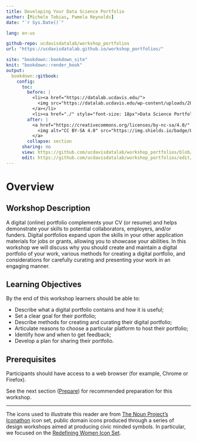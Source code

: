 ```yaml
---
title: Developing Your Data Science Portfolio
author: [Michele Tobias, Pamela Reynolds]
date: "`r Sys.Date()`"

lang: en-us

github-repo: ucdavisdatalab/workshop_portfolios
url: "https://ucdavisdatalab.github.io/workshop_portfolios/"

site: "bookdown::bookdown_site"
knit: "bookdown::render_book"
output:
  bookdown::gitbook:
    config:
      toc:
        before: |
          <li><a href="https://datalab.ucdavis.edu/">
            <img src="https://datalab.ucdavis.edu/wp-content/uploads/2019/07/datalab-logo-full-color-rgb-1.png" style="height: 100%; width: 100%; object-fit: contain" />
          </a></li>
          <li><a href="./" style="font-size: 18px">Data Science Portfolio</a></li>
        after: |
          <a href="https://creativecommons.org/licenses/by-nc-sa/4.0/" target="_blank">
            <img alt="CC BY-SA 4.0" src="https://img.shields.io/badge/License-CC%20BY--NC--SA%204.0-lightgrey.svg" style="float: right; padding-right: 10px;" />
          </a>
        collapse: section
      sharing: no
      view: https://github.com/ucdavisdatalab/workshop_portfolios/blob/master/%s
      edit: https://github.com/ucdavisdatalab/workshop_portfolios/edit/master/%s
---
```


# Overview {-}

## Workshop Description
A digital (online) portfolio complements your CV (or resume) and helps demonstrate your skills to potential collaborators, employers, and/or funders. Digital portfolios expand upon the skills in your other application materials for jobs or grants, allowing you to showcase your abilities. In this workshop we will discuss why you should create and maintain a digital portfolio of your work, various methods for creating a digital portfolio, and considerations for carefully curating and presenting your work in an engaging manner.	

## Learning Objectives
By the end of this workshop learners should be able to:

* Describe what a digital portfolio contains and how it is useful;
* Set a clear goal for their portfolio;
* Describe methods for creating and curating their digital portfolio;
* Articulate reasons to choose a particular platform to host their portfolio;
* Identify how and when to get feedback;
* Develop a plan for sharing their portfolio.


## Prerequisites
Participants should have access to a web browser (for example, Chrome or Firefox).

See the next section ([Prepare](https://ucdavisdatalab.github.io/workshop_portfolios/prepare.html)) for recommended preparation for this workshop.

---

The icons used to illustrate this reader are from [The Noun Project's Iconathon](https://thenounproject.com/iconathon/) icon set, public domain icons produced through a series of design workshops aimed at producing civic minded symbols. In particular, we focused on the [Redefining Women Icon Set](https://thenounproject.com/browse/collection-icon/redefining-women-95921).
